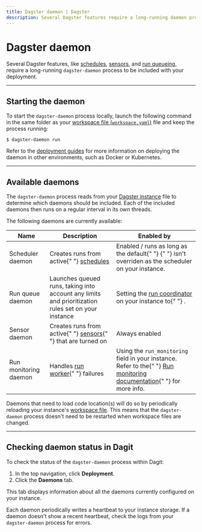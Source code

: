 ```yaml
---
title: Dagster daemon | Dagster
description: Several Dagster features require a long-running daemon process within your deployment.
---
```


# Dagster daemon

Several Dagster features, like [schedules](/concepts/partitions-schedules-sensors/schedules), [sensors](/concepts/partitions-schedules-sensors/sensors), and [run queueing](/deployment/run-coordinator#limiting-run-concurrency), require a long-running `dagster-daemon` process to be included with your deployment.

---

## Starting the daemon

To start the `dagster-daemon` process locally, launch the following command in the same folder as your [workspace file (`workspace.yaml`)](/concepts/code-locations/workspace-files) file and keep the process running:

```shell
$ dagster-daemon run
```

Refer to the [deployment guides](/deployment/guides) for more information on deploying the daemon in other environments, such as Docker or Kubernetes.

---

## Available daemons

The `dagster-daemon` process reads from your [Dagster instance](/deployment/dagster-instance) file to determine which daemons should be included. Each of the included daemons then runs on a regular interval in its own threads.

The following daemons are currently available:

<table
  className="table"
  style={{
    width: "100%",
  }}
>
  <thead>
    <tr>
      <th
        style={{
          width: "20%",
        }}
      >
        Name
      </th>
      <th>Description</th>
      <th>Enabled by</th>
    </tr>
  </thead>
  <tbody>
    <tr>
      <td>Scheduler daemon</td>
      <td>
        Creates runs from active{" "}
        <a href="/concepts/partitions-schedules-sensors/schedules">schedules</a>
      </td>
      <td>
        Enabled / runs as long as the default{" "}
        <PyObject
          module="dagster._core.scheduler"
          object="DagsterDaemonScheduler"
        />{" "}
        isn't overriden as the scheduler on your instance.
      </td>
    </tr>
    <tr>
      <td>Run queue daemon</td>
      <td>
        Launches queued runs, taking into account any limits and prioritization
        rules set on your instance
      </td>
      <td>
        Setting the <a href="/deployment/run-coordinator">run coordinator</a> on
        your instance to{" "}
        <PyObject
          module="dagster._core.run_coordinator"
          object="QueuedRunCoordinator"
        />
        .
      </td>
    </tr>
    <tr>
      <td>Sensor daemon</td>
      <td>
        Creates runs from active{" "}
        <a href="/concepts/partitions-schedules-sensors/sensors">sensors</a>{" "}
        that are turned on
      </td>
      <td>Always enabled</td>
    </tr>
    <tr>
      <td>Run monitoring daemon</td>
      <td>
        Handles <a href="/deployment/overview#job-execution-flow">run worker</a>{" "}
        failures
      </td>
      <td>
        Using the <code>run_monitoring</code> field in your instance. Refer to
        the{" "}
        <a href="/deployment/run-monitoring">Run monitoring documentation</a>{" "}
        for more info.
      </td>
    </tr>
  </tbody>
</table>

Daemons that need to load code location(s) will do so by periodically reloading your instance's [workspace file](/concepts/code-locations/workspace-files). This means that the `dagster-daemon` process doesn't need to be restarted when workspace files are changed.

---

## Checking daemon status in Dagit

To check the status of the `dagster-daemon` process within Dagit:

1. In the top navigation, click **Deployment**.
2. Click the **Daemons** tab.

This tab displays information about all the daemons currently configured on your instance.

Each daemon periodically writes a heartbeat to your instance storage. If a daemon doesn't show a recent heartbeat, check the logs from your `dagster-daemon` process for errors.
